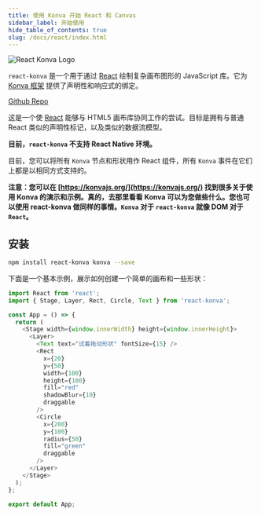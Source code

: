```yaml
---
title: 使用 Konva 开始 React 和 Canvas
sidebar_label: 开始使用
hide_table_of_contents: true
slug: /docs/react/index.html
---
```


<div style={{ textAlign: "center" }}>
  <img src="https://cloud.githubusercontent.com/assets/1443320/12193428/3bda2fcc-b623-11e5-8319-b1ccfc95eaec.png" alt="React Konva Logo"/>
</div>

`react-konva` 是一个用于通过 [React](http://facebook.github.io/react/) 绘制复杂画布图形的 JavaScript 库。它为 [Konva 框架](https://konvajs.org/) 提供了声明性和响应式的绑定。

[Github Repo](https://github.com/lavrton/react-konva)

这是一个使 [React](http://facebook.github.io/react/) 能够与 HTML5 画布库协同工作的尝试。目标是拥有与普通 React 类似的声明性标记，以及类似的数据流模型。

**目前，`react-konva` 不支持 React Native 环境。**

目前，您可以将所有 `Konva` 节点和形状用作 React 组件，所有 `Konva` 事件在它们上都是以相同方式支持的。

**注意：您可以在 [https://konvajs.org/](https://konvajs.org/) 找到很多关于使用 Konva 的演示和示例。真的，去那里看看 Konva 可以为您做些什么。您也可以使用 react-konva 做同样的事情。`Konva` 对于 `react-konva` 就像 DOM 对于 `React`。**

## 安装

```bash
npm install react-konva konva --save
```

下面是一个基本示例，展示如何创建一个简单的画布和一些形状：

```js live react
import React from 'react';
import { Stage, Layer, Rect, Circle, Text } from 'react-konva';

const App = () => {
  return (
    <Stage width={window.innerWidth} height={window.innerHeight}>
      <Layer>
        <Text text="试着拖动形状" fontSize={15} />
        <Rect
          x={20}
          y={50}
          width={100}
          height={100}
          fill="red"
          shadowBlur={10}
          draggable
        />
        <Circle
          x={200}
          y={100}
          radius={50}
          fill="green"
          draggable
        />
      </Layer>
    </Stage>
  );
};

export default App;
```